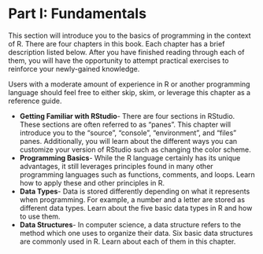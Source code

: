 # Part I: Fundamentals

This section will introduce you to the basics of programming in the context of R. There are four chapters in this book. Each chapter has a brief description listed below. After you have finished reading through each of them, you will have the opportunity to attempt practical exercises to reinforce your newly-gained knowledge.

::: callout-note
Users with a moderate amount of experience in R or another programming language should feel free to either skip, skim, or leverage this chapter as a reference guide.
:::

- **Getting Familiar with RStudio**- There are four sections in RStudio. These sections are often referred to as "panes". This chapter will introduce you to the "source", "console", "environment", and "files" panes. Additionally, you will learn about the different ways you can customize your version of RStudio such as changing the color scheme.
- **Programming Basics**- While the R language certainly has its unique advantages, it still leverages principles found in many other programming languages such as functions, comments, and loops. Learn how to apply these and other principles in R.
- **Data Types**- Data is stored differently depending on what it represents when programming. For example, a number and a letter are stored as different data types. Learn about the five basic data types in R and how to use them.
- **Data Structures**- In computer science, a data structure refers to the method which one uses to organize their data. Six basic data structures are commonly used in R. Learn about each of them in this chapter.